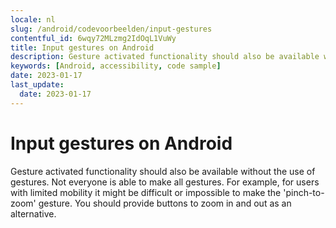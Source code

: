 ```yaml
---
locale: nl
slug: /android/codevoorbeelden/input-gestures
contentful_id: 6wqy72MLzmg2IdOqL1VuWy
title: Input gestures on Android
description: Gesture activated functionality should also be available without the use of gestures.
keywords: [Android, accessibility, code sample]
date: 2023-01-17
last_update:
  date: 2023-01-17
---
```


# Input gestures on Android

Gesture activated functionality should also be available without the use of gestures. Not everyone is able to make all gestures. For example, for users with limited mobility it might be difficult or impossible to make the 'pinch-to-zoom' gesture. You should provide buttons to zoom in and out as an alternative.

<CodeSample id="input-gestures" platform="android" locale="nl"/>
